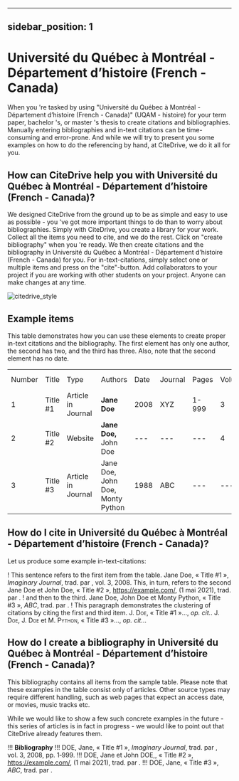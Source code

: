 
---
sidebar_position: 1
---

# Université du Québec à Montréal - Département d’histoire (French - Canada)

When you 're tasked by using "Université du Québec à Montréal - Département d’histoire (French - Canada)" (UQAM - histoire) for your term paper, bachelor 's, or master 's thesis to create citations and bibliographies.
Manually entering bibliographies and in-text citations can be time-consuming and error-prone. And while we will try to present you some examples on how to do the referencing by hand, at CiteDrive, we do it all for you.

<!---
## About  Université du Québec à Montréal - Département d’histoire (French - Canada)

* Title: Université du Québec à Montréal - Département d’histoire (French - Canada)
* Short Title (Id): UQAM - histoire)
* Authors: Université du Québec à Montréal - Département d’histoire (French - Canada)
* Download: Université du Québec à Montréal - Département d’histoire (French - Canada)
 --->

## How can CiteDrive help you with Université du Québec à Montréal - Département d’histoire (French - Canada)?

We designed CiteDrive from the ground up to be as simple and easy to use as possible - you 've got more important things to do than to worry about bibliographies. Simply with CiteDrive, you create a library for your work. Collect all the items you need to cite, and we do the rest. Click on "create bibliography" when you 're ready. We then create citations and the bibliography in Université du Québec à Montréal - Département d’histoire (French - Canada) for you. For in-text-citations, simply select one or multiple items and press on the "cite"-button. Add collaborators to your project if you are working with other students on your project. Anyone can make changes at any time.


![citedrive_style](images/universite-du-quebec-a-montreal--departement-dhistoire-french--canada.svg "Choose Université du Québec à Montréal - Département d’histoire (French - Canada) in the CiteDrive App")


## Example items

This table demonstrates how you can use these elements to create proper in-text citations and the bibliography. The first element has only one author, the second has two, and the third has three. Also, note that the second element has no date.


<table>
  <tr>
   <td>Number
   </td>
   <td>Title
   </td>
   <td>Type
   </td>
   <td>Authors
   </td>
   <td>Date
   </td>
   <td>Journal
   </td>
   <td>Pages
   </td>
   <td>Volume
   </td>
   <td>Issue
   </td>
   <td>Access Date
   </td>
  </tr>
  <tr>
   <td>1
   </td>
   <td>Title #1
   </td>
   <td>Article in Journal
   </td>
   <td><strong>Jane Doe</strong>
   </td>
   <td>2008
   </td>
   <td>XYZ
   </td>
   <td>1-999
   </td>
   <td>3
   </td>
   <td>2
   </td>
   <td>--
   </td>
  </tr>
  <tr>
   <td>
2
   </td>
   <td>Title #2
   </td>
   <td>Website
   </td>
   <td><strong>Jane Doe, </strong>John Doe
   </td>
   <td>---
   </td>
   <td>---
   </td>
   <td>---
   </td>
   <td>4
   </td>
   <td>---
   </td>
   <td>2020-05-01
   </td>
  </tr>
  <tr>
   <td>3
   </td>
   <td>Title #3
   </td>
   <td>Article in Journal
   </td>
   <td>Jane Doe, John Doe, Monty Python
   </td>
   <td>1988
   </td>
   <td>ABC
   </td>
   <td>---
   </td>
   <td>---
   </td>
   <td>16
   </td>
   <td>---
   </td>
  </tr>
</table>



## How do I cite in  Université du Québec à Montréal - Département d’histoire (French - Canada)?

Let us produce some example in-text-citations:

! This sentence refers to the first item from the table. Jane Doe, « Title #1 », <i>Imaginary Journal</i>, trad. par , vol. 3, 2008. This, in turn, refers to the second Jane Doe et John  Doe, « Title #2 », <https://example.com/>, (1 mai 2021), trad. par .
! and then to the third.  Jane Doe, John Doe et Monty Python, « Title #3 », <i>ABC</i>, trad. par .
! This paragraph demonstrates the clustering of citations by citing the first and third item. J. <span style="font-variant:small-caps;">Doe</span>, « Title #1 »..., <i>op. cit.</i>. J. <span style="font-variant:small-caps;">Doe</span>, J. <span style="font-variant:small-caps;">Doe</span> et M. <span style="font-variant:small-caps;">Python</span>, « Title #3 »..., <i>op. cit.</i>..



## How do I create a bibliography in Université du Québec à Montréal - Département d’histoire (French - Canada)?

This bibliography contains all items from the sample table. Please note that these examples in the table consist only of articles. Other source types may require different handling, such as web pages that expect an access date, or movies, music tracks etc.

While we would like to show a few such concrete examples in the future - this series of articles is in fact in progress - we would like to point out that CiteDrive already features them.


!!! **Bibliography**
!!! DOE, Jane, « Title #1 », <i>Imaginary Journal</i>, trad. par , vol. 3, 2008, pp. 1‑999.
!!! DOE, Jane et John  DOE,, « Title #2 », <https://example.com/>, (1 mai 2021), trad. par .
!!! DOE, Jane, « Title #3 », <i>ABC</i>, trad. par .


```
        